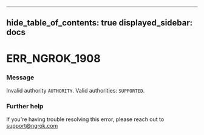 

---
hide_table_of_contents: true
displayed_sidebar: docs
---


# ERR_NGROK_1908

### Message
Invalid authority `AUTHORITY`. Valid authorities: `SUPPORTED`.

<ErrorDetails />



### Further help
If you're having trouble resolving this error, please reach out to [support@ngrok.com](mailto:support@ngrok.com?subject=Help%20with%20ERR_NGROK_1908)

